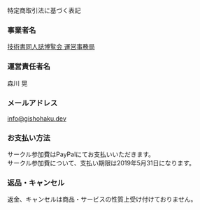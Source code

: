 

<SEO title="特定商取引法に基づく表記"/>

<SectionHeader text="LAW" pageHeader>
特定商取引法に基づく表記
</SectionHeader>

<MdxContainer>

### 事業者名

[技術書同人誌博覧会 運営事務局](https://gishohaku.dev/)

### 運営責任者名

森川 晃

### メールアドレス

[info@gishohaku.dev](mailto:info@gishohaku.dev)

### お支払い方法

サークル参加費はPayPalにてお支払いいただきます。<br/>
サークル参加費について、支払い期限は2019年5月31日になります。<br/>

### 返品・キャンセル

返金、キャンセルは商品・サービスの性質上受け付けておりません。
</MdxContainer>


